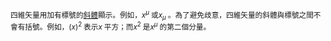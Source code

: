 {{向量字體常規}}<small>四維矢量用加有標號的[[斜體]]顯示。例如，<math>{x}^{\mu}\,\!</math>或<math>{x}_{\mu}\,\!</math>。為了避免歧意，四維矢量的斜體與標號之間不會有括號。例如，<math>(x)^2\,\!</math>表示<math>x\,\!</math>平方；而<math>{x}^2\,\!</math>是<math>{x}^{\mu}\,\!</math>的第二個分量。</small>